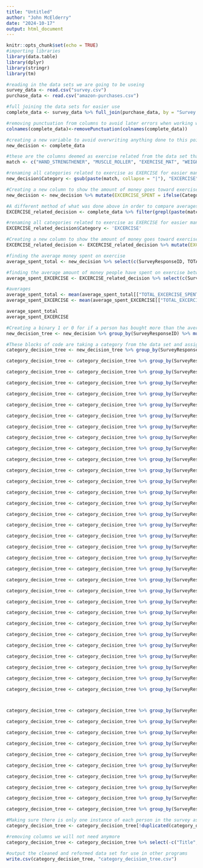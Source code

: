 ---
title: "Untitled"
author: "John McElderry"
date: "2024-10-17"
output: html_document
---

```{r setup, include=FALSE}
knitr::opts_chunk$set(echo = TRUE)
#importing libraries
library(data.table)
library(dplyr)
library(stringr)
library(tm)
```

```{r}
#reading in the data sets we are going to be useing
survey_data <- read.csv("survey.csv")
purchase_data <- read.csv("amazon-purchases.csv")

#full joining the data sets for easier use
complete_data <- survey_data %>% full_join(purchase_data, by = "Survey.ResponseID")

#removing punctuation from columns to avoid later errors when working with the columns
colnames(complete_data)<-removePunctuation(colnames(complete_data))
```

```{r}
#creating a new variable to avoid overwriting anything done to this point
new_decision <- complete_data

#these are the columns deemed as exercise related from the data set that we are going to analyze
match <- c("HAND_STRENGTHENER", "MUSCLE_ROLLER", "EXERCISE_MAT", "WEIGHT_RACK", "WEIGHTLIFTING_BELT", "EXERCISE_BAND", "EXERCISE_STRAP", "EXERCISE_BLOCK", "STRENGTH_TRAINING_MACHINE", "ABDOMINAL_EXERCISER", "WEARABLE_WEIGHT", "FITNESS_BENCH", "EXERCISE_MACHINE", "FITNESS_STEPPER", "FITNESS_HOOP", "EXERCISE_STEP_PLATFORM", "WEIGHT_PLATE","FITNESS_EQUIPMENT")

#renaming all categories related to exercise as EXERCISE for easier manipulation and comparisons later
new_decision$Category <- gsub(paste(match, collapse = "|"), "EXCERCISE", new_decision$Category)

#Creating a new column to show the amount of money goes toward exercise in each purchase. If it is not exercise the value is zero otherwise it is quantity times the price for exercise related purchases
new_decision <- new_decision %>% mutate(EXCERCISE_SPENT = ifelse(Category == "EXCERCISE", PurchasePricePerUnit * Quantity, 0)) %>% group_by(SurveyResponseID) %>% mutate(TOTAL_EXCERCISE_SPENT = sum(EXCERCISE_SPENT))

#A different method of what was done above in order to compare averages of all purchases related to Exercise and the averages of Exercise spent with people who have only ever bought exercise related items.
EXCERCISE_related_decision <- complete_data %>% filter(grepl(paste(match, collapse = "|"), Category))

#renaming all categories related to exercise as EXERCISE for easier manipulation and comparisons later
EXCERCISE_related_decision$Category <- 'EXCERCISE'

#Creating a new column to show the amount of money goes toward exercise in each purchase.
EXCERCISE_related_decision <- EXCERCISE_related_decision %>% mutate(EXCERCISE_SPENT = PurchasePricePerUnit * Quantity) %>% group_by(SurveyResponseID) %>% mutate(TOTAL_EXCERCISE_SPENT = sum(EXCERCISE_SPENT))

#finding the average money spent on exercise
average_spent_total <- new_decision %>% select(c(SurveyResponseID, TOTAL_EXCERCISE_SPENT)) %>% group_by(SurveyResponseID) %>% summarise(TOTAL_EXCERCISE_SPENT = mean(TOTAL_EXCERCISE_SPENT)) %>% arrange(desc(TOTAL_EXCERCISE_SPENT))

#finding the average amount of money people have spent on exercise between people who have only every bought something exercise related only
average_spent_EXCERCISE <- EXCERCISE_related_decision %>% select(c(SurveyResponseID, TOTAL_EXCERCISE_SPENT)) %>% group_by(SurveyResponseID) %>% summarise(TOTAL_EXCERCISE_SPENT = mean(TOTAL_EXCERCISE_SPENT)) %>% arrange(desc(TOTAL_EXCERCISE_SPENT))

#averages
average_spent_total <- mean(average_spent_total[["TOTAL_EXCERCISE_SPENT"]])
average_spent_EXCERCISE <- mean(average_spent_EXCERCISE[["TOTAL_EXCERCISE_SPENT"]])

average_spent_total
average_spent_EXCERCISE
```
```{r}
#Creating a binary 1 or 0 for if a person has bought more than the average spent on exercise
new_decision_tree <- new_decision %>% group_by(SurveyResponseID) %>% mutate(MORE_THAN_AVERAGE = ifelse(TOTAL_EXCERCISE_SPENT > average_spent_total, 1, 0))
```


```{r}
#These blocks of code are taking a category from the data set and assigning a 1 or 0 to each person based on if they have every bought something within that category before or not.
category_decision_tree <- new_decision_tree %>% group_by(SurveyResponseID) %>% mutate(HAS_PURCHASED_MOTHERBOARD= sum(Category == "MOTHERBOARD")) %>% arrange(desc(HAS_PURCHASED_MOTHERBOARD)) %>% mutate(HAS_PURCHASED_MOTHERBOARD = ifelse(HAS_PURCHASED_MOTHERBOARD > 0, 1, 0))

category_decision_tree <- category_decision_tree %>% group_by(SurveyResponseID) %>% mutate(HAS_PURCHASED_GOLF_BAG = sum(Category == "GOLF_CLUB_BAG")) %>% arrange(desc(HAS_PURCHASED_GOLF_BAG)) %>% mutate(HAS_PURCHASED_GOLF_BAG = ifelse(HAS_PURCHASED_GOLF_BAG > 0, 1, 0))

category_decision_tree <- category_decision_tree %>% group_by(SurveyResponseID) %>% mutate(HAS_PURCHASED_TOYS_AND_GAMES= sum(Category == "TOYS_AND_GAMES")) %>% arrange(desc(HAS_PURCHASED_TOYS_AND_GAMES)) %>% mutate(HAS_PURCHASED_TOYS_AND_GAMES = ifelse(HAS_PURCHASED_TOYS_AND_GAMES > 0, 1, 0))

category_decision_tree <- category_decision_tree %>% group_by(SurveyResponseID) %>% mutate(HAS_PURCHASED_SUGAR_CANDY= sum(Category == "SUGAR_CANDY")) %>% arrange(desc(HAS_PURCHASED_SUGAR_CANDY)) %>% mutate(HAS_PURCHASED_SUGAR_CANDY = ifelse(HAS_PURCHASED_SUGAR_CANDY > 0, 1, 0))

category_decision_tree <- category_decision_tree %>% group_by(SurveyResponseID) %>% mutate(HAS_PURCHASED_SKATEBOARD= sum(Category == "SKATEBOARD")) %>% arrange(desc(HAS_PURCHASED_SKATEBOARD)) %>% mutate(HAS_PURCHASED_SKATEBOARD = ifelse(HAS_PURCHASED_SKATEBOARD > 0, 1, 0))

category_decision_tree <- category_decision_tree %>% group_by(SurveyResponseID) %>% mutate(HAS_PURCHASED_GAMES= sum(Category == "GAMES")) %>% arrange(desc(HAS_PURCHASED_GAMES)) %>% mutate(HAS_PURCHASED_GAMES = ifelse(HAS_PURCHASED_GAMES > 0, 1, 0))

category_decision_tree <- category_decision_tree %>% group_by(SurveyResponseID) %>% mutate(HAS_PURCHASED_AMAZON_BOOK_READER= sum(Category == "AMAZON_BOOK_READER")) %>% arrange(desc(HAS_PURCHASED_AMAZON_BOOK_READER)) %>% mutate(HAS_PURCHASED_AMAZON_BOOK_READER = ifelse(HAS_PURCHASED_AMAZON_BOOK_READER > 0, 1, 0))

category_decision_tree <- category_decision_tree %>% group_by(SurveyResponseID) %>% mutate(HAS_PURCHASED_WEARABLE_COMPUTER= sum(Category == "WEARABLE_COMPUTER")) %>% arrange(desc(HAS_PURCHASED_WEARABLE_COMPUTER)) %>% mutate(HAS_PURCHASED_WEARABLE_COMPUTER = ifelse(HAS_PURCHASED_WEARABLE_COMPUTER > 0, 1, 0))

category_decision_tree <- category_decision_tree %>% group_by(SurveyResponseID) %>% mutate(HAS_PURCHASED_PET_SUPPLIES= sum(Category == "PET_SUPPLIES")) %>% arrange(desc(HAS_PURCHASED_PET_SUPPLIES)) %>% mutate(HAS_PURCHASED_PET_SUPPLIES = ifelse(HAS_PURCHASED_PET_SUPPLIES > 0, 1, 0))

category_decision_tree <- category_decision_tree %>% group_by(SurveyResponseID) %>% mutate(HAS_PURCHASED_SPORTING_GOODS= sum(Category == "SPORTING_GOODS")) %>% arrange(desc(HAS_PURCHASED_SPORTING_GOODS)) %>% mutate(HAS_PURCHASED_SPORTING_GOODS = ifelse(HAS_PURCHASED_SPORTING_GOODS > 0, 1, 0))

category_decision_tree <- category_decision_tree %>% group_by(SurveyResponseID) %>% mutate(HAS_PURCHASED_ABIS_BOOK= sum(Category == "ABIS_BOOK")) %>% arrange(desc(HAS_PURCHASED_ABIS_BOOK)) %>% mutate(HAS_PURCHASED_ABIS_BOOK = ifelse(HAS_PURCHASED_ABIS_BOOK > 0, 1, 0))

category_decision_tree <- category_decision_tree %>% group_by(SurveyResponseID) %>% mutate(HAS_PURCHASED_HEADPHONES= sum(Category == "HEADPHONES")) %>% arrange(desc(HAS_PURCHASED_HEADPHONES)) %>% mutate(HAS_PURCHASED_HEADPHONES = ifelse(HAS_PURCHASED_HEADPHONES > 0, 1, 0))

category_decision_tree <- category_decision_tree %>% group_by(SurveyResponseID) %>% mutate(HAS_PURCHASED_PHYSICAL_VIDEO_GAME_SOFTWARE= sum(Category == "PHYSICAL_VIDEO_GAME_SOFTWARE")) %>% arrange(desc(HAS_PURCHASED_PHYSICAL_VIDEO_GAME_SOFTWARE)) %>% mutate(HAS_PURCHASED_PHYSICAL_VIDEO_GAME_SOFTWARE = ifelse(HAS_PURCHASED_PHYSICAL_VIDEO_GAME_SOFTWARE > 0, 1, 0))

category_decision_tree <- category_decision_tree %>% group_by(SurveyResponseID) %>% mutate(HAS_PURCHASED_SNACK_CHIP_AND_CRISP= sum(Category == "SNACK_CHIP_AND_CRISP")) %>% arrange(desc(HAS_PURCHASED_SNACK_CHIP_AND_CRISP)) %>% mutate(HAS_PURCHASED_SNACK_CHIP_AND_CRISP = ifelse(HAS_PURCHASED_SNACK_CHIP_AND_CRISP > 0, 1, 0))

category_decision_tree <- category_decision_tree %>% group_by(SurveyResponseID) %>% mutate(HAS_PURCHASED_DOWNLOADABLE_VIDEO_GAME= sum(Category == "DOWNLOADABLE_VIDEO_GAME")) %>% arrange(desc(HAS_PURCHASED_DOWNLOADABLE_VIDEO_GAME)) %>% mutate(HAS_PURCHASED_DOWNLOADABLE_VIDEO_GAME = ifelse(HAS_PURCHASED_DOWNLOADABLE_VIDEO_GAME > 0, 1, 0))

category_decision_tree <- category_decision_tree %>% group_by(SurveyResponseID) %>% mutate(HAS_PURCHASED_OUTDOOR_LIVING= sum(Category == "OUTDOOR_LIVING")) %>% arrange(desc(HAS_PURCHASED_OUTDOOR_LIVING)) %>% mutate(HAS_PURCHASED_OUTDOOR_LIVING = ifelse(HAS_PURCHASED_OUTDOOR_LIVING > 0, 1, 0))

category_decision_tree <- category_decision_tree %>% group_by(SurveyResponseID) %>% mutate(HAS_PURCHASED_COOKIE= sum(Category == "COOKIE")) %>% arrange(desc(HAS_PURCHASED_COOKIE)) %>% mutate(HAS_PURCHASED_COOKIE = ifelse(HAS_PURCHASED_COOKIE > 0, 1, 0))

category_decision_tree <- category_decision_tree %>% group_by(SurveyResponseID) %>% mutate(HAS_PURCHASED_MEAT= sum(Category == "MEAT")) %>% arrange(desc(HAS_PURCHASED_MEAT)) %>% mutate(HAS_PURCHASED_MEAT = ifelse(HAS_PURCHASED_MEAT > 0, 1, 0))

category_decision_tree <- category_decision_tree %>% group_by(SurveyResponseID) %>% mutate(HAS_PURCHASED_SWIMWEAR= sum(Category == "SWIMWEAR")) %>% arrange(desc(HAS_PURCHASED_SWIMWEAR)) %>% mutate(HAS_PURCHASED_SWIMWEAR = ifelse(HAS_PURCHASED_SWIMWEAR > 0, 1, 0))

category_decision_tree <- category_decision_tree %>% group_by(SurveyResponseID) %>% mutate(HAS_PURCHASED_FOOD_STORAGE_CONTAINER= sum(Category == "FOOD_STORAGE_CONTAINER")) %>% arrange(desc(HAS_PURCHASED_FOOD_STORAGE_CONTAINER)) %>% mutate(HAS_PURCHASED_FOOD_STORAGE_CONTAINER = ifelse(HAS_PURCHASED_FOOD_STORAGE_CONTAINER > 0, 1, 0))

category_decision_tree <- category_decision_tree %>% group_by(SurveyResponseID) %>% mutate(HAS_PURCHASED_MASSAGER= sum(Category == "MASSAGER")) %>% arrange(desc(HAS_PURCHASED_MASSAGER)) %>% mutate(HAS_PURCHASED_MASSAGER = ifelse(HAS_PURCHASED_MASSAGER > 0, 1, 0))

category_decision_tree <- category_decision_tree %>% group_by(SurveyResponseID) %>% mutate(HAS_PURCHASED_WEIGH_SCALE= sum(Category == "WEIGH_SCALE")) %>% arrange(desc(HAS_PURCHASED_WEIGH_SCALE)) %>% mutate(HAS_PURCHASED_WEIGH_SCALE = ifelse(HAS_PURCHASED_WEIGH_SCALE > 0, 1, 0))

category_decision_tree <- category_decision_tree %>% group_by(SurveyResponseID) %>% mutate(HAS_PURCHASED_SPEAKERS= sum(Category == "SPEAKERS")) %>% arrange(desc(HAS_PURCHASED_SPEAKERS)) %>% mutate(HAS_PURCHASED_SPEAKERS = ifelse(HAS_PURCHASED_SPEAKERS > 0, 1, 0))

category_decision_tree <- category_decision_tree %>% group_by(SurveyResponseID) %>% mutate(HAS_PURCHASED_PLANNER= sum(Category == "PLANNER")) %>% arrange(desc(HAS_PURCHASED_PLANNER)) %>% mutate(HAS_PURCHASED_PLANNER = ifelse(HAS_PURCHASED_PLANNER > 0, 1, 0))

category_decision_tree <- category_decision_tree %>% group_by(SurveyResponseID) %>% mutate(HAS_PURCHASED_INSTRUMENT_PARTS_AND_ACCESSORIES= sum(Category == "INSTRUMENT_PARTS_AND_ACCESSORIES")) %>% arrange(desc(HAS_PURCHASED_INSTRUMENT_PARTS_AND_ACCESSORIES)) %>% mutate(HAS_PURCHASED_INSTRUMENT_PARTS_AND_ACCESSORIES = ifelse(HAS_PURCHASED_INSTRUMENT_PARTS_AND_ACCESSORIES > 0, 1, 0))

category_decision_tree <- category_decision_tree %>% group_by(SurveyResponseID) %>% mutate(HAS_PURCHASED_MEDICATION= sum(Category == "MEDICATION")) %>% arrange(desc(HAS_PURCHASED_MEDICATION)) %>% mutate(HAS_PURCHASED_MEDICATION = ifelse(HAS_PURCHASED_MEDICATION > 0, 1, 0))

category_decision_tree <- category_decision_tree %>% group_by(SurveyResponseID) %>% mutate(HAS_PURCHASED_VEGETABLE= sum(Category == "VEGETABLE")) %>% arrange(desc(HAS_PURCHASED_VEGETABLE)) %>% mutate(HAS_PURCHASED_VEGETABLE = ifelse(HAS_PURCHASED_VEGETABLE > 0, 1, 0))

category_decision_tree <- category_decision_tree %>% group_by(SurveyResponseID) %>% mutate(HAS_PURCHASED_VITAMIN = sum(Category == "VITAMIN")) %>% arrange(desc(HAS_PURCHASED_VITAMIN)) %>% mutate(HAS_PURCHASED_VITAMIN = ifelse(HAS_PURCHASED_VITAMIN > 0, 1, 0))

category_decision_tree <- category_decision_tree %>% group_by(SurveyResponseID) %>% mutate(HAS_PURCHASED_PET_FOOD = sum(Category == "PET_FOOD")) %>% arrange(desc(HAS_PURCHASED_PET_FOOD)) %>% mutate(HAS_PURCHASED_PET_FOOD = ifelse(HAS_PURCHASED_PET_FOOD > 0, 1, 0))

category_decision_tree <- category_decision_tree %>% group_by(SurveyResponseID) %>% mutate(HAS_PURCHASED_SKIN_MOISTURIZER = sum(Category == "SKIN_MOISTURIZER")) %>% arrange(desc(HAS_PURCHASED_SKIN_MOISTURIZER)) %>% mutate(HAS_PURCHASED_SKIN_MOISTURIZER = ifelse(HAS_PURCHASED_SKIN_MOISTURIZER > 0, 1, 0))

category_decision_tree <- category_decision_tree %>% group_by(SurveyResponseID) %>% mutate(HAS_PURCHASED_COFFEE = sum(Category == "COFFEE")) %>% arrange(desc(HAS_PURCHASED_COFFEE)) %>% mutate(HAS_PURCHASED_COFFEE = ifelse(HAS_PURCHASED_COFFEE > 0, 1, 0))

category_decision_tree <- category_decision_tree %>% group_by(SurveyResponseID) %>% mutate(HAS_PURCHASED_PHYSICAL_MOVIE = sum(Category == "PHYSICAL_MOVIE")) %>% arrange(desc(HAS_PURCHASED_PHYSICAL_MOVIE)) %>% mutate(HAS_PURCHASED_PHYSICAL_MOVIE = ifelse(HAS_PURCHASED_PHYSICAL_MOVIE > 0, 1, 0))



category_decision_tree <- category_decision_tree %>% group_by(SurveyResponseID) %>% mutate(HAS_PURCHASED_NUTRITIONAL_SUPPLEMENT = sum(Category == "NUTRITIONAL_SUPPLEMENT")) %>% arrange(desc(HAS_PURCHASED_NUTRITIONAL_SUPPLEMENT)) %>% mutate(HAS_PURCHASED_NUTRITIONAL_SUPPLEMENT = ifelse(HAS_PURCHASED_NUTRITIONAL_SUPPLEMENT > 0, 1, 0))

category_decision_tree <- category_decision_tree %>% group_by(SurveyResponseID) %>% mutate(HAS_PURCHASED_SKIN_CLEANING_AGENT = sum(Category == "SKIN_CLEANING_AGENT")) %>% arrange(desc(HAS_PURCHASED_SKIN_CLEANING_AGENT)) %>% mutate(HAS_PURCHASED_SKIN_CLEANING_AGENT = ifelse(HAS_PURCHASED_SKIN_CLEANING_AGENT > 0, 1, 0))

category_decision_tree <- category_decision_tree %>% group_by(SurveyResponseID) %>% mutate(HAS_PURCHASED_HERBAL_SUPPLEMENT = sum(Category == "HERBAL_SUPPLEMENT")) %>% arrange(desc(HAS_PURCHASED_HERBAL_SUPPLEMENT)) %>% mutate(HAS_PURCHASED_HERBAL_SUPPLEMENT = ifelse(HAS_PURCHASED_HERBAL_SUPPLEMENT > 0, 1, 0))

category_decision_tree <- category_decision_tree %>% group_by(SurveyResponseID) %>% mutate(HAS_PURCHASED_MINERAL_SUPPLEMENT = sum(Category == "MINERAL_SUPPLEMENT")) %>% arrange(desc(HAS_PURCHASED_MINERAL_SUPPLEMENT)) %>% mutate(HAS_PURCHASED_MINERAL_SUPPLEMENT = ifelse(HAS_PURCHASED_MINERAL_SUPPLEMENT > 0, 1, 0))

category_decision_tree <- category_decision_tree %>% group_by(SurveyResponseID) %>% mutate(HAS_PURCHASED_PROTEIN_DRINK = sum(Category == "PROTEIN_DRINK")) %>% arrange(desc(HAS_PURCHASED_PROTEIN_DRINK)) %>% mutate(HAS_PURCHASED_PROTEIN_DRINK = ifelse(HAS_PURCHASED_PROTEIN_DRINK > 0, 1, 0))

category_decision_tree <- category_decision_tree %>% group_by(SurveyResponseID) %>% mutate(HAS_PURCHASED_PROTEIN_SUPPLEMENT_POWDER = sum(Category == "PROTEIN_SUPPLEMENT_POWDER")) %>% arrange(desc(HAS_PURCHASED_PROTEIN_SUPPLEMENT_POWDER)) %>% mutate(HAS_PURCHASED_PROTEIN_SUPPLEMENT_POWDER = ifelse(HAS_PURCHASED_PROTEIN_SUPPLEMENT_POWDER > 0, 1, 0))

category_decision_tree <- category_decision_tree %>% group_by(SurveyResponseID) %>% mutate(HAS_PURCHASED_DIETARY_SUPPLEMENTS = sum(Category == "DIETARY_SUPPLEMENTS")) %>% arrange(desc(HAS_PURCHASED_DIETARY_SUPPLEMENTS)) %>% mutate(HAS_PURCHASED_DIETARY_SUPPLEMENTS = ifelse(HAS_PURCHASED_DIETARY_SUPPLEMENTS > 0, 1, 0))

category_decision_tree <- category_decision_tree %>% group_by(SurveyResponseID) %>% mutate(HAS_PURCHASED_ABIS_SPORTS = sum(Category == "ABIS_SPORTS")) %>% arrange(desc(HAS_PURCHASED_ABIS_SPORTS)) %>% mutate(HAS_PURCHASED_ABIS_SPORTS = ifelse(HAS_PURCHASED_ABIS_SPORTS > 0, 1, 0))

category_decision_tree <- category_decision_tree %>% group_by(SurveyResponseID) %>% mutate(HAS_PURCHASED_HEALTH_FOOD = sum(Category == "HEALTH_FOOD")) %>% arrange(desc(HAS_PURCHASED_HEALTH_FOOD)) %>% mutate(HAS_PURCHASED_HEALTH_FOOD = ifelse(HAS_PURCHASED_HEALTH_FOOD > 0, 1, 0))

category_decision_tree <- category_decision_tree %>% group_by(SurveyResponseID) %>% mutate(HAS_PURCHASED_SPORTS_DRINK = sum(Category == "SPORTS_DRINK")) %>% arrange(desc(HAS_PURCHASED_SPORTS_DRINK)) %>% mutate(HAS_PURCHASED_SPORTS_DRINK = ifelse(HAS_PURCHASED_SPORTS_DRINK > 0, 1, 0))

#Making sure there is only one instance of each person in the survey as we no longer need row wise information about what people have purchased since we have already reformatted this into a column binary output.
category_decision_tree <- category_decision_tree[!duplicated(category_decision_tree[,'SurveyResponseID']),]

#removing columns we will not need anymore
category_decision_tree <- category_decision_tree %>% select(-c("Title", "ASINISBNProductCode", "Category", "Quantity", "PurchasePricePerUnit", "OrderDate", "EXCERCISE_SPENT"))
```

```{r}
#output the cleaned and reformed data set for use in other programs
write.csv(category_decision_tree, "category_decision_tree.csv")
```
